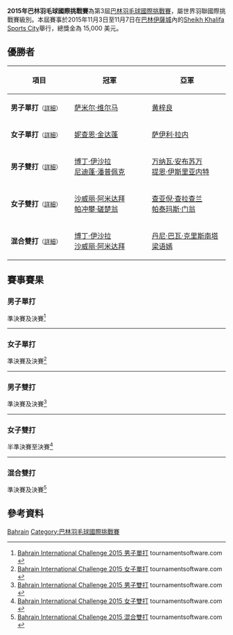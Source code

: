 {{noteTA|G1=Badminton}}
{{infobox badminton event
|name           = 2015年巴林羽毛球國際挑戰賽
|image          = 
|size           = 
|caption        =
|dates          = 2015年11月3日－11月7日
|number_edition = 第3屆
|level          = 4A
|prize_money    = 15,000 美元
|location       = {{BHR}}[[伊薩城|伊薩城]]
|venue          = Sheikh Khalifa Sports City
|previous       = 2014年巴林羽毛球國際挑戰賽
|next           = 2016年巴林羽毛球國際挑戰賽
}}
'''2015年巴林羽毛球國際挑戰賽'''為第3屆[[巴林羽毛球國際挑戰賽|巴林羽毛球國際挑戰賽]]，屬世界羽聯國際挑戰賽級別。本屆賽事於2015年11月3日至11月7日在[[巴林|巴林]][[伊薩城|伊薩城]]內的[[Sheikh_Khalifa_Sports_City|Sheikh Khalifa Sports City]]舉行，總獎金為 15,000 美元。

== 優勝者 ==
{| class=wikitable style="font-size:small"
!width="200"|項目
!width="260"|冠軍
!width="260"|亞軍
|-
|'''男子單打'''<small>（[[#男子單打|詳細]]）</small>
|{{flagicon|IND}} [[萨米尔·维尔马|萨米尔·维尔马]]
|{{flagicon|SIN}} [[黄梓良|黄梓良]]
|-
|'''女子單打'''<small>（[[#女子單打|詳細]]）</small>
|{{flagicon|THA}} [[妮查恩·金达蓬|妮查恩·金达蓬]]
|{{flagicon|IND}} [[萨伊利·拉内|萨伊利·拉内]]
|-
|'''男子雙打'''<small>（[[#男子雙打|詳細]]）</small>
|{{flagicon|THA}} [[博丁·伊沙拉|博丁·伊沙拉]]<br/>{{flagicon|THA}} [[尼迪蓬·潘普佩克|尼迪蓬·潘普佩克]]
|{{flagicon|THA}} [[万纳瓦·安布苏万|万纳瓦·安布苏万]]<br/>{{flagicon|THA}} [[提恩·伊斯里亚内特|提恩·伊斯里亚内特]]
|-
|'''女子雙打'''<small>（[[#女子雙打|詳細]]）</small>
|{{flagicon|THA}} [[沙威丽·阿米达拜|沙威丽·阿米达拜]]<br/>{{flagicon|THA}} [[帕冲攀·磋楚翁|帕冲攀·磋楚翁]]
|{{flagicon|THA}} [[查亚倪·查拉查兰|查亚倪·查拉查兰]]<br/>{{flagicon|THA}} [[帕泰玛斯·门翁|帕泰玛斯·门翁]]
|-
|'''混合雙打'''<small>（[[#混合雙打|詳細]]）</small>
|{{flagicon|THA}} [[博丁·伊沙拉|博丁·伊沙拉]]<br/>{{flagicon|THA}} [[沙威丽·阿米达拜|沙威丽·阿米达拜]]
|{{flagicon|SIN}} [[丹尼·巴瓦·克里斯南塔|丹尼·巴瓦·克里斯南塔]]<br/>{{flagicon|SIN}} [[梁语嫣|梁语嫣]]
|}

== 賽事賽果 ==
=== 男子單打 ===
;準決賽及決賽<ref name="MS">[http://bwf.tournamentsoftware.com/sport/draw.aspx?id=F08BA8D1-EB4E-4727-A979-B72D54E1A953&draw=10 Bahrain International Challenge 2015 男子單打] tournamentsoftware.com {{en}}</ref>
{{4TeamBracket-Tennis3-v2
| team-width=200
| RD1-seed1=11
| RD1-team1='''{{flagicon|IND}} [[萨米尔·维尔马|萨米尔·维尔马]]
| RD1-score1-1='''21
| RD1-score1-2='''21
| RD1-score1-3=
| RD1-seed2=Q
| RD1-team2={{nowrap|{{flagicon|IND}} [[拉胡尔·亚达夫·奇塔博尔纳|拉胡尔·亚达夫·奇塔博尔纳]]}}
| RD1-score2-1=13
| RD1-score2-2=17
| RD1-score2-3=

| RD1-seed3=4
| RD1-team3='''{{flagicon|SIN}} [[黄梓良|黄梓良]]
| RD1-score3-1='''21
| RD1-score3-2='''21
| RD1-score3-3=
| RD1-seed4=14
| RD1-team4={{flagicon|CAN}} [[马丁·朱弗雷|马丁·朱弗雷]]
| RD1-score4-1=11
| RD1-score4-2=10
| RD1-score4-3=

| RD2-seed1=11
| RD2-team1='''{{flagicon|IND}} [[萨米尔·维尔马|萨米尔·维尔马]]
| RD2-score1-1='''21
| RD2-score1-2='''21
| RD2-score1-3=
| RD2-seed2=
| RD2-team2={{flagicon|SIN}} [[黄梓良|黄梓良]]
| RD2-score2-1=14
| RD2-score2-2=10
| RD2-score2-3=
}}
----

=== 女子單打 ===
;準決賽及決賽<ref name="WS">[http://bwf.tournamentsoftware.com/sport/draw.aspx?id=F08BA8D1-EB4E-4727-A979-B72D54E1A953&draw=3 Bahrain International Challenge 2015 女子單打] tournamentsoftware.com {{en}}</ref>
{{4TeamBracket-Tennis3-v2
| team-width=200
| RD1-seed1=PFQ
| RD1-team1={{flagicon|INA}} [[Gabriela_Meilani_Moningka|Gabriela Meilani Moningka]]
| RD1-score1-1='''21
| RD1-score1-2=13
| RD1-score1-3=13
| RD1-seed2=
| RD1-team2='''{{flagicon|IND}} [[萨伊利·拉内|萨伊利·拉内]]
| RD1-score2-1=19
| RD1-score2-2='''21
| RD1-score2-3='''21

| RD1-seed3=5
| RD1-team3='''{{flagicon|THA}} [[妮查恩·金达蓬|妮查恩·金达蓬]]
| RD1-score3-1='''21
| RD1-score3-2=19
| RD1-score3-3='''21
| RD1-seed4=8
| RD1-team4={{flagicon|TUR}} [[内斯里汉·伊吉特|内斯里汉·伊吉特]]
| RD1-score4-1=18
| RD1-score4-2='''21
| RD1-score4-3=17

| RD2-seed1=
| RD2-team1={{flagicon|IND}} [[萨伊利·拉内|萨伊利·拉内]]
| RD2-score1-1=22
| RD2-score1-2=10
| RD2-score1-3=
| RD2-seed2=5
| RD2-team2='''{{flagicon|THA}} [[妮查恩·金达蓬|妮查恩·金达蓬]]
| RD2-score2-1='''24
| RD2-score2-2='''21
| RD2-score2-3=
}}
----

=== 男子雙打 ===
;準決賽及決賽<ref name="MD">[http://bwf.tournamentsoftware.com/sport/draw.aspx?id=F08BA8D1-EB4E-4727-A979-B72D54E1A953&draw=8 Bahrain International Challenge 2015 男子雙打] tournamentsoftware.com {{en}}</ref>
{{4TeamBracket-Tennis3-v2
| team-width=200
| RD1-seed1=1
| RD1-team1={{flagicon|GER}} [[麦克·福克斯|麦克·福克斯]]<br/> {{flagicon|GER}} [[约翰尼斯·斯科特勒|约翰尼斯·斯科特勒]]
| RD1-score1-1='''21
| RD1-score1-2=10
| RD1-score1-3=13
| RD1-seed2=4
| RD1-team2='''{{flagicon|THA}} [[博丁·伊沙拉|博丁·伊沙拉]]<br/> {{flagicon|THA}} [[尼迪蓬·潘普佩克|尼迪蓬·潘普佩克]]
| RD1-score2-1=17
| RD1-score2-2='''21
| RD1-score2-3='''21

| RD1-seed3=
| RD1-team3='''{{flagicon|THA}} [[万纳瓦·安布苏万|万纳瓦·安布苏万]]<br/> {{flagicon|THA}} [[提恩·伊斯里亚内特|提恩·伊斯里亚内特]]
| RD1-score3-1=22
| RD1-score3-2='''21
| RD1-score3-3='''22
| RD1-seed4=2
| RD1-team4={{flagicon|IND}} [[普拉纳·杰里·乔普拉|普拉纳·杰里·乔普拉]]<br/> {{flagicon|IND}} [[艾谢·迪瓦卡|艾谢·迪瓦卡]]
| RD1-score4-1='''24
| RD1-score4-2=18
| RD1-score4-3=20

| RD2-seed1=4
| RD2-team1='''{{flagicon|THA}} [[博丁·伊沙拉|博丁·伊沙拉]]<br/> {{flagicon|THA}} [[尼迪蓬·潘普佩克|尼迪蓬·潘普佩克]]
| RD2-score1-1='''21
| RD2-score1-2='''21
| RD2-score1-3=
| RD2-seed2=
| RD2-team2={{flagicon|THA}} [[万纳瓦·安布苏万|万纳瓦·安布苏万]]<br/> {{flagicon|THA}} [[提恩·伊斯里亚内特|提恩·伊斯里亚内特]]
| RD2-score2-1=9
| RD2-score2-2=14
| RD2-score2-3=
}}
----

=== 女子雙打 ===
;半準決賽至決賽<ref name="WD">[http://bwf.tournamentsoftware.com/sport/draw.aspx?id=F08BA8D1-EB4E-4727-A979-B72D54E1A953&draw=6 Bahrain International Challenge 2015 女子雙打] tournamentsoftware.com {{en}}</ref>
{{4TeamBracket-Tennis3-v2
| team-width=200
| RD1-seed1=1
| RD1-team1={{flagicon|USA}} [[李意恒|李意恒]]<br/> {{flagicon|USA}} [[宝拉·琳·奥巴娜娜|宝拉·琳·奥巴娜娜]]
| RD1-score1-1=18
| RD1-score1-2=20
| RD1-score1-3=
| RD1-seed2=
| RD1-team2='''{{flagicon|THA}} [[沙威丽·阿米达拜|沙威丽·阿米达拜]]<br/> {{flagicon|THA}} [[帕冲攀·磋楚翁|帕冲攀·磋楚翁]]
| RD1-score2-1='''21
| RD1-score2-2='''22
| RD1-score2-3=

| RD1-seed3=
| RD1-team3={{flagicon|IND}} [[玛内沙·库卡帕利|玛内沙·库卡帕利]]<br/> {{flagicon|IND}} [[斯基·雷迪|斯基·雷迪]]
| RD1-score3-1=15
| RD1-score3-2=16
| RD1-score3-3=
| RD1-seed4=
| RD1-team4='''{{flagicon|THA}} [[查亚倪·查拉查兰|查亚倪·查拉查兰]]<br/> {{flagicon|THA}} [[帕泰玛斯·门翁|帕泰玛斯·门翁]]
| RD1-score4-1='''21
| RD1-score4-2='''21
| RD1-score4-3=

| RD2-seed1=
| RD2-team1='''{{flagicon|THA}} [[沙威丽·阿米达拜|沙威丽·阿米达拜]]<br/> {{flagicon|THA}} [[帕冲攀·磋楚翁|帕冲攀·磋楚翁]]
| RD2-score1-1='''21
| RD2-score1-2=15
| RD2-score1-3='''21
| RD2-seed2=
| RD2-team2={{flagicon|THA}} [[查亚倪·查拉查兰|查亚倪·查拉查兰]]<br/> {{flagicon|THA}} [[帕泰玛斯·门翁|帕泰玛斯·门翁]]
| RD2-score2-1=6
| RD2-score2-2='''21
| RD2-score2-3=16
}}
----

=== 混合雙打 ===
;準決賽及決賽<ref name="XD">[http://bwf.tournamentsoftware.com/sport/draw.aspx?id=F08BA8D1-EB4E-4727-A979-B72D54E1A953&draw=7 Bahrain International Challenge 2015 混合雙打] tournamentsoftware.com {{en}}</ref>
{{4TeamBracket-Tennis3-v2
| team-width=200
| RD1-seed1=1
| RD1-team1='''{{flagicon|SIN}} [[丹尼·巴瓦·克里斯南塔|丹尼·巴瓦·克里斯南塔]]<br/> {{flagicon|SIN}} [[梁语嫣|梁语嫣]]
| RD1-score1-1='''21
| RD1-score1-2='''21
| RD1-score1-3=
| RD1-seed2=4
| RD1-team2={{flagicon|IND}} [[阿伦·维什奴|阿伦·维什奴]]<br/> {{flagicon|IND}} [[阿帕娜·巴兰|阿帕娜·巴兰]]
| RD1-score2-1=16
| RD1-score2-2=19
| RD1-score2-3=

| RD1-seed3=3
| RD1-team3={{flagicon|RUS}} [[维塔利·杜尔金|维塔利·杜尔金]]<br/> {{flagicon|RUS}} [[尼娜·维斯洛娃|尼娜·维斯洛娃]]
| RD1-score3-1=18
| RD1-score3-2=10
| RD1-score3-3=
| RD1-seed4=
| RD1-team4='''{{flagicon|THA}} [[博丁·伊沙拉|博丁·伊沙拉]]<br/> {{flagicon|THA}} [[沙威丽·阿米达拜|沙威丽·阿米达拜]]
| RD1-score4-1='''21
| RD1-score4-2='''21
| RD1-score4-3=

| RD2-seed1=1
| RD2-team1={{flagicon|SIN}} [[丹尼·巴瓦·克里斯南塔|丹尼·巴瓦·克里斯南塔]]<br/> {{flagicon|SIN}} [[梁语嫣|梁语嫣]]
| RD2-score1-1=17
| RD2-score1-2=19
| RD2-score1-3=
| RD2-seed2=
| RD2-team2='''{{flagicon|THA}} [[博丁·伊沙拉|博丁·伊沙拉]]<br/> {{flagicon|THA}} [[沙威丽·阿米达拜|沙威丽·阿米达拜]]
| RD2-score2-1='''21
| RD2-score2-2='''21
| RD2-score2-3=
}}

== 參考資料 ==
{{Reflist}}

[[Category:2015年世界羽聯國際挑戰賽|Bahrain]]
[[Category:巴林羽毛球國際挑戰賽|Category:巴林羽毛球國際挑戰賽]]